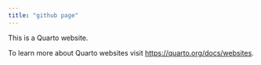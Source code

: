 ```yaml
---
title: "github page"
---
```


This is a Quarto website.

To learn more about Quarto websites visit <https://quarto.org/docs/websites>.
